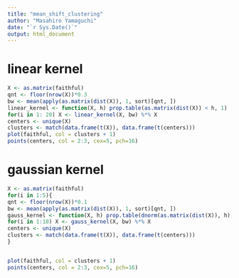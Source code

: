 ```yaml
---
title: "mean_shift_clustering"
author: "Masahiro Yamaguchi"
date: "`r Sys.Date()`"
output: html_document
---
```




# linear kernel

```r
X <- as.matrix(faithful)
qnt <- floor(nrow(X))*0.3
bw <- mean(apply(as.matrix(dist(X)), 1, sort)[qnt, ])
linear_kernel <- function(X, h) prop.table(as.matrix(dist(X)) < h, 1)
for(i in 1: 20) X <- linear_kernel(X, bw) %*% X
centers <- unique(X)
clusters <- match(data.frame(t(X)), data.frame(t(centers)))
plot(faithful, col = clusters + 1)
points(centers, col = 2:3, cex=5, pch=16)

```


# gaussian kernel

```r
X <- as.matrix(faithful)
for(i in 1:5){
qnt <- floor(nrow(X))*0.1
bw <- mean(apply(as.matrix(dist(X)), 1, sort)[qnt, ])
gauss_kernel <- function(X, h) prop.table(dnorm(as.matrix(dist(X)), h), 1)
for(i in 1:10) X <- gauss_kernel(X, bw) %*% X
centers <- unique(X)
clusters <- match(data.frame(t(X)), data.frame(t(centers)))
}


plot(faithful, col = clusters + 1)
points(centers, col = 2:3, cex=5, pch=16)
```


